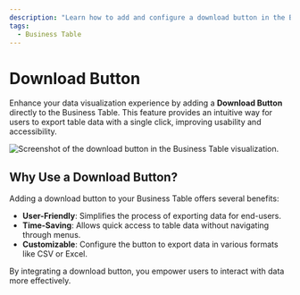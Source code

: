```yaml
---
description: "Learn how to add and configure a download button in the Business Table visualization for seamless data export."
tags:
  - Business Table
---
```



# Download Button

Enhance your data visualization experience by adding a **Download Button** directly to the Business Table. This feature provides an intuitive way for users to export table data with a single click, improving usability and accessibility.

<Image
  title="The Download Button in Business Table."
  src="/img/blog/2024-09-26-business-table-1.3.0/download-btn.png"
  alt="Screenshot of the download button in the Business Table visualization."
/>

## Why Use a Download Button?

Adding a download button to your Business Table offers several benefits:

- **User-Friendly**: Simplifies the process of exporting data for end-users.
- **Time-Saving**: Allows quick access to table data without navigating through menus.
- **Customizable**: Configure the button to export data in various formats like CSV or Excel.

By integrating a download button, you empower users to interact with data more effectively.
